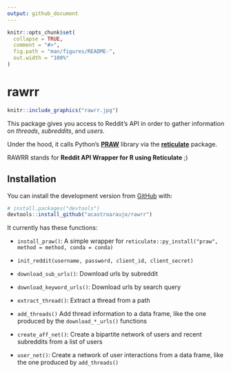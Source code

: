 ```yaml
---
output: github_document
---
```


<!-- README.md is generated from README.Rmd. Please edit that file -->

```r
knitr::opts_chunk$set(
  collapse = TRUE,
  comment = "#>",
  fig.path = "man/figures/README-",
  out.width = "100%"
)
```

# rawrr

<!-- badges: start -->
<!-- badges: end -->

```r
knitr::include_graphics("rawrr.jpg")
```

This package gives you access to Reddit's API in order to gather information on _threads_, _subreddits_, and _users._ 

Under the hood, it calls Python's [__PRAW__](https://praw.readthedocs.io/) library via the [__reticulate__](https://rstudio.github.io/reticulate/) package.

RAWRR stands for __Reddit API Wrapper for R using Reticulate__ ;)

## Installation

You can install the development version from [GitHub](https://github.com/) with:

``` r
# install.packages("devtools")
devtools::install_github("acastroaraujo/rawrr")
```

It currently has these functions:

- `install_praw()`: A simple wrapper for `reticulate::py_install("praw", method = method, conda = conda)`

- `init_reddit(username, password, client_id, client_secret)`

- `download_sub_urls()`: Download urls by subreddit

- `download_keyword_urls()`: Download urls by search query

- `extract_thread()`: Extract a thread from a path

- `add_threads()`	Add thread information to a data frame, like the one produced by the `download_*_urls()` functions

- `create_aff_net()`: Create a bipartite network of users and recent subreddits from a list of users

- `user_net()`: Create a network of user interactions from a data frame, like the one produced by `add_threads()`